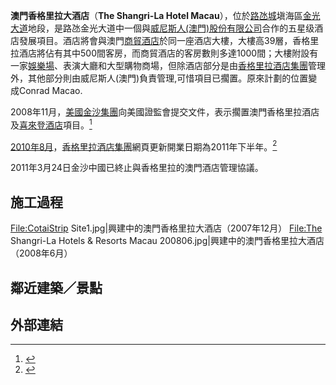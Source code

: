 {{Cotai_Strip_hotel_info
| cotai_strip    = yes
| hotel_name     = 澳門香格里拉大酒店
| hotel_name_pt  = 
| hotel_name_en  = The Shangri-La Hotel Macau
| photo          = The Shangri-La Hotels and Resorts Macau 200907.jpg
| phototitle     = 已停建的澳門香格里拉大酒店
| date_open      = 計劃已取消
| address        = [[金光大道|金光大道]]
| owner          = [[威尼斯人(澳門)股份有限公司|威尼斯人澳門]]
| star           = 五星級
| rooms          = 500間
| theme          = 
| shows          = 
| attractions    = 
| restaurant     = 
| hotel_manage   = [[香格里拉酒店集團|香格里拉酒店集團]] 
| casino_name    = 
| club           = [[濠會|濠會]]、[[金沙會|金沙會]]、[[御匾會|御匾會]]
| slot_table     = 
| slot_machine   = 
| casino_manage  = [[威尼斯人(澳門)股份有限公司|威尼斯人澳門]]
| key_people     = 
| names_pre      = 
| website        = 
}}

'''澳門香格里拉大酒店'''（'''The Shangri-La Hotel Macau'''），位於[[路氹城|路氹城]]塡海區[[路氹金光大道|金光大道]]地段，是路氹金光大道中一個與[[威尼斯人(澳門)股份有限公司|威尼斯人(澳門)股份有限公司]]合作的五星级酒店發展項目。酒店將會與澳門[[商貿酒店|商貿酒店]]於同一座酒店大樓，大樓高39層，香格里拉酒店將佔有其中500間客房，而商貿酒店的客房數則多達1000間；大樓附設有一家[[娛樂場|娛樂場]]、表演大廳和大型購物商場，但除酒店部分是由[[香格里拉酒店集團|香格里拉酒店集團]]管理外，其他部分則由威尼斯人(澳門)負責管理,可惜項目已擱置。原來計劃的位置變成Conrad Macao.


2008年11月，[[美國|美國]][[金沙集團股份有限公司|金沙集團]]向美國證監會提交文件，表示擱置澳門香格里拉酒店及[[喜來登酒店_(澳門)|喜來登酒店]]項目。<ref>{{Cite web |url=http://www.hkej.com/template/forum/php/forum_details.php?blog_posts_id=5484 |title=信報︰美國金沙擱置澳門項目 上季仍虧蝕 |accessdate=2008-11-11 |archive-date=2019-07-01 |archive-url=https://web.archive.org/web/20190701062812/http://forum.hkej.com/index.php?%2Fphp%2Fforum_details.php%3Fblog_posts_id=5484 |dead-url=no }}</ref>

[[2010年8月|2010年8月]]，[[香格里拉酒店集團|香格里拉酒店集團]]網頁更新開業日期為2011年下半年。<ref>{{Cite web |url=http://www.shangri-la.com/cn/corporate/press/pressrelease/44722 |title=新闻稿：香格里拉将在澳门经营两家酒店 |accessdate=2011-03-12 |archive-date=2011-02-18 |archive-url=https://web.archive.org/web/20110218055251/http://www.shangri-la.com/cn/corporate/press/pressrelease/44722 |dead-url=no }}</ref>

2011年3月24日金沙中國已終止與香格里拉的澳門酒店管理協議。

== 施工過程 ==
<gallery>
File:CotaiStrip Site1.jpg|興建中的澳門香格里拉大酒店（2007年12月）
File:The Shangri-La Hotels & Resorts Macau 200806.jpg|興建中的澳門香格里拉大酒店（2008年6月）
</gallery>

== 鄰近建築／景點 ==
{{Cotai buildings}}

== 外部連結 ==
<div class="references-small">
<references />
</div>

{{澳門酒店}}
{{路氹金光大道}}
{{嘉里集團}}